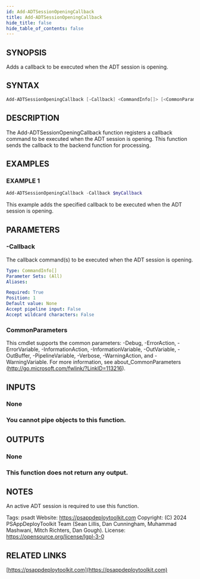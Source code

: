 ```yaml
---
id: Add-ADTSessionOpeningCallback
title: Add-ADTSessionOpeningCallback
hide_title: false
hide_table_of_contents: false
---
```


## SYNOPSIS

Adds a callback to be executed when the ADT session is opening.

## SYNTAX

```powershell
Add-ADTSessionOpeningCallback [-Callback] <CommandInfo[]> [<CommonParameters>]
```

## DESCRIPTION

The Add-ADTSessionOpeningCallback function registers a callback command to be executed when the ADT session is opening.
This function sends the callback to the backend function for processing.

## EXAMPLES

### EXAMPLE 1

```powershell
Add-ADTSessionOpeningCallback -Callback $myCallback
```

This example adds the specified callback to be executed when the ADT session is opening.

## PARAMETERS

### -Callback

The callback command(s) to be executed when the ADT session is opening.

```yaml
Type: CommandInfo[]
Parameter Sets: (All)
Aliases:

Required: True
Position: 1
Default value: None
Accept pipeline input: False
Accept wildcard characters: False
```

### CommonParameters

This cmdlet supports the common parameters: -Debug, -ErrorAction, -ErrorVariable, -InformationAction, -InformationVariable, -OutVariable, -OutBuffer, -PipelineVariable, -Verbose, -WarningAction, and -WarningVariable.
For more information, see about_CommonParameters (http://go.microsoft.com/fwlink/?LinkID=113216).

## INPUTS

### None

### You cannot pipe objects to this function.

## OUTPUTS

### None

### This function does not return any output.

## NOTES

An active ADT session is required to use this function.

Tags: psadt
Website: https://psappdeploytoolkit.com
Copyright: (C) 2024 PSAppDeployToolkit Team (Sean Lillis, Dan Cunningham, Muhammad Mashwani, Mitch Richters, Dan Gough).
License: https://opensource.org/license/lgpl-3-0

## RELATED LINKS

[https://psappdeploytoolkit.com](https://psappdeploytoolkit.com)
